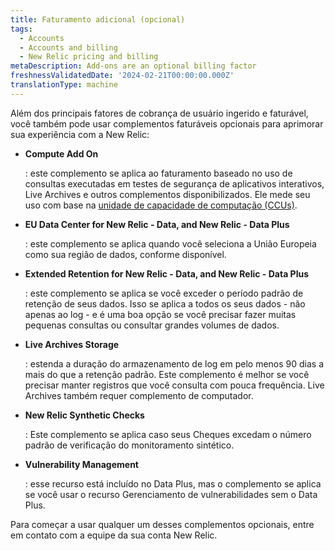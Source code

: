 ```yaml
---
title: Faturamento adicional (opcional)
tags:
  - Accounts
  - Accounts and billing
  - New Relic pricing and billing
metaDescription: Add-ons are an optional billing factor
freshnessValidatedDate: '2024-02-21T00:00:00.000Z'
translationType: machine
---
```


Além dos principais fatores de cobrança de usuário ingerido e faturável, você também pode usar complementos faturáveis opcionais para aprimorar sua experiência com a New Relic:

* <DoNotTranslate>**Compute Add On**</DoNotTranslate>

  : este complemento se aplica ao faturamento baseado no uso de consultas executadas em testes de segurança de aplicativos interativos, Live Archives e outros complementos disponibilizados. Ele mede seu uso com base na [unidade de capacidade de computação (CCUs)](/docs/licenses/license-information/product-definitions/new-relic-one-pricing-definitions#compute-capacity-unit).

* <DoNotTranslate>**EU Data Center for New Relic - Data, and New Relic - Data Plus**</DoNotTranslate>

  : este complemento se aplica quando você seleciona a União Europeia como sua região de dados, conforme disponível.

* <DoNotTranslate>**Extended Retention for New Relic - Data, and New Relic - Data Plus**</DoNotTranslate>

  : este complemento se aplica se você exceder o período padrão de retenção de seus dados. Isso se aplica a todos os seus dados - não apenas ao log - e é uma boa opção se você precisar fazer muitas pequenas consultas ou consultar grandes volumes de dados.

* <DoNotTranslate>**Live Archives Storage**</DoNotTranslate>

  : estenda a duração do armazenamento de log em pelo menos 90 dias a mais do que a retenção padrão. Este complemento é melhor se você precisar manter registros que você consulta com pouca frequência. Live Archives também requer complemento de computador.

* <DoNotTranslate>**New Relic Synthetic Checks**</DoNotTranslate>

  : Este complemento se aplica caso seus Cheques excedam o número padrão de verificação do monitoramento sintético.

* <DoNotTranslate>**Vulnerability Management**</DoNotTranslate>

  : esse recurso está incluído no Data Plus, mas o complemento se aplica se você usar o recurso Gerenciamento de vulnerabilidades sem o Data Plus.

Para começar a usar qualquer um desses complementos opcionais, entre em contato com a equipe da sua conta New Relic.